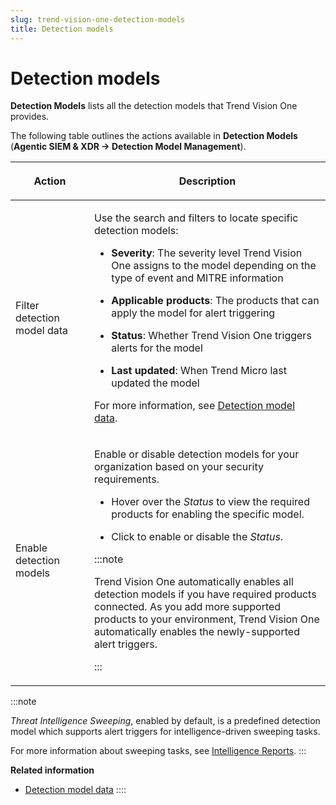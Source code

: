 ```yaml
---
slug: trend-vision-one-detection-models
title: Detection models
---
```

# Detection models

**Detection Models** lists all the detection models that Trend Vision One provides.

The following table outlines the actions available in **Detection Models** (**Agentic SIEM & XDR → Detection Model Management**).

<table>
<colgroup>
<col style="width: 25%" />
<col style="width: 75%" />
</colgroup>
<thead>
<tr>
<th><p>Action</p></th>
<th><p>Description</p></th>
</tr>
</thead>
<tbody>
<tr>
<td><p>Filter detection model data</p></td>
<td><p>Use the search and filters to locate specific detection models:</p>
<ul>
<li><p><strong>Severity</strong>: The severity level Trend Vision One assigns to the model depending on the type of event and MITRE information</p></li>
<li><p><strong>Applicable products</strong>: The products that can apply the model for alert triggering</p></li>
<li><p><strong>Status</strong>: Whether Trend Vision One triggers alerts for the model</p></li>
<li><p><strong>Last updated</strong>: When Trend Micro last updated the model</p></li>
</ul>
<p>For more information, see <a href="trend-vision-one-detection-model-data">Detection model data</a>.</p></td>
</tr>
<tr>
<td><p>Enable detection models</p></td>
<td><p>Enable or disable detection models for your organization based on your security requirements.</p>
<ul>
<li><p>Hover over the <em>Status</em> to view the required products for enabling the specific model.</p></li>
<li><p>Click to enable or disable the <em>Status</em>.</p></li>
</ul>


:::note

<p>Trend Vision One automatically enables all detection models if you have required products connected. As you add more supported products to your environment, Trend Vision One automatically enables the newly-supported alert triggers.</p>


:::

</td>
</tr>
</tbody>
</table>

:::note

*Threat Intelligence Sweeping*, enabled by default, is a predefined detection model which supports alert triggers for intelligence-driven sweeping tasks.

For more information about sweeping tasks, see [Intelligence Reports](intelligence-reports.mdx).
:::

**Related information**

- [Detection model data](detection-model-data.md "Each detection model specializes in discovering a particular type of threat.")
::::
